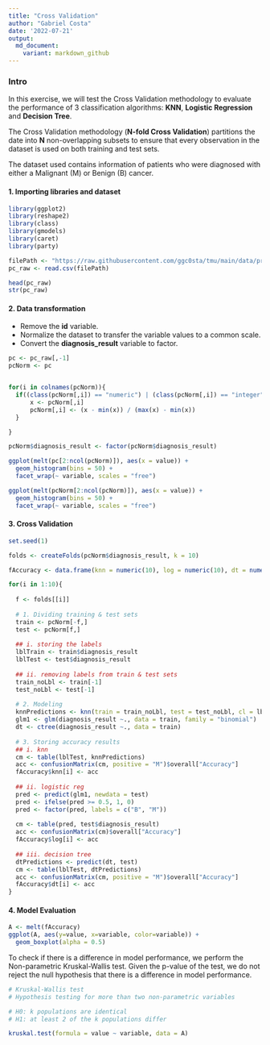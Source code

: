 ```yaml
---
title: "Cross Validation"
author: "Gabriel Costa"
date: '2022-07-21'
output:  
  md_document:
    variant: markdown_github
---
```



### Intro

In this exercise, we will test the Cross Validation methodology to evaluate the performance of 3 classification algorithms: **KNN**, **Logistic Regression** and **Decision Tree**. 

The Cross Validation methodology (**N-fold Cross Validation**) partitions the date into **N** non-overlapping subsets to ensure that every observation in the dataset is used on both training and test sets.

The dataset used contains information of patients who were diagnosed with either a Malignant (M) or Benign (B) cancer.


#### 1. Importing libraries and dataset 
```r
library(ggplot2)
library(reshape2)
library(class)
library(gmodels)
library(caret)
library(party)

filePath <- "https://raw.githubusercontent.com/ggc0sta/tmu/main/data/prostate_cancer_dataset.csv"
pc_raw <- read.csv(filePath)
```

```r
head(pc_raw)
str(pc_raw)
```
#### 2. Data transformation

* Remove the **id** variable.
* Normalize the dataset to transfer the variable values to a common scale.
* Convert the **diagnosis_result** variable to factor.

```r
pc <- pc_raw[,-1]
pcNorm <- pc


for(i in colnames(pcNorm)){
  if((class(pcNorm[,i]) == "numeric") | (class(pcNorm[,i]) == "integer")){
      x <- pcNorm[,i]
      pcNorm[,i] <- (x - min(x)) / (max(x) - min(x))    
  }

}

pcNorm$diagnosis_result <- factor(pcNorm$diagnosis_result)
```


```r
ggplot(melt(pc[2:ncol(pcNorm)]), aes(x = value)) +
  geom_histogram(bins = 50) +
  facet_wrap(~ variable, scales = "free")

ggplot(melt(pcNorm[2:ncol(pcNorm)]), aes(x = value)) +
  geom_histogram(bins = 50) +
  facet_wrap(~ variable, scales = "free")
```

#### 3. Cross Validation
```r
set.seed(1)

folds <- createFolds(pcNorm$diagnosis_result, k = 10)

fAccuracy <- data.frame(knn = numeric(10), log = numeric(10), dt = numeric(10))

for(i in 1:10){
  
  f <- folds[[i]]
  
  # 1. Dividing training & test sets
  train <- pcNorm[-f,]   
  test <- pcNorm[f,]
  
  ## i. storing the labels
  lblTrain <- train$diagnosis_result
  lblTest <- test$diagnosis_result
  
  ## ii. removing labels from train & test sets
  train_noLbl <- train[-1]
  test_noLbl <- test[-1]
  
  # 2. Modeling
  knnPredictions <- knn(train = train_noLbl, test = test_noLbl, cl = lblTrain, k = 3)
  glm1 <- glm(diagnosis_result ~., data = train, family = "binomial")
  dt <- ctree(diagnosis_result ~., data = train)
  
  # 3. Storing accuracy results
  ## i. knn
  cm <- table(lblTest, knnPredictions)
  acc <- confusionMatrix(cm, positive = "M")$overall["Accuracy"]
  fAccuracy$knn[i] <- acc 
  
  ## ii. logistic reg
  pred <- predict(glm1, newdata = test)
  pred <- ifelse(pred >= 0.5, 1, 0)
  pred <- factor(pred, labels = c("B", "M"))
  
  cm <- table(pred, test$diagnosis_result)
  acc <- confusionMatrix(cm)$overall["Accuracy"]
  fAccuracy$log[i] <- acc 
  
  ## iii. decision tree
  dtPredictions <- predict(dt, test)
  cm <- table(lblTest, dtPredictions)
  acc <- confusionMatrix(cm, positive = "M")$overall["Accuracy"]
  fAccuracy$dt[i] <- acc
}
```


#### 4. Model Evaluation
```r
A <- melt(fAccuracy)
ggplot(A, aes(y=value, x=variable, color=variable)) +
  geom_boxplot(alpha = 0.5)
```

To check if there is a difference in model performance, we perform the Non-parametric Kruskal-Wallis test. Given the p-value of the test, we do not reject the null hypothesis that there is a difference in model performance.

```r
# Kruskal-Wallis test
# Hypothesis testing for more than two non-parametric variables

# H0: k populations are identical
# H1: at least 2 of the k populations differ

kruskal.test(formula = value ~ variable, data = A) 

```
